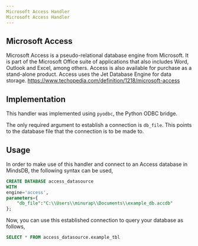 ```yaml
---
Microsoft Access Handler
Microsoft Access Handler
---
```

## Microsoft Access

Microsoft Access is a pseudo-relational database engine from Microsoft. It is part of the Microsoft Office suite of applications that also includes Word, Outlook and Excel, among others. Access is also available for purchase as a stand-alone product. Access uses the Jet Database Engine for data storage.
https://www.techopedia.com/definition/1218/microsoft-access

## Implementation

This handler was implemented using `pyodbc`, the Python ODBC bridge.

The only required argument to establish a connection is `db_file`. This points to the database file that the connection is to be made to.

## Usage

In order to make use of this handler and connect to an Access database in MindsDB, the following syntax can be used,

```sql
CREATE DATABASE access_datasource
WITH
engine='access',
parameters={
    "db_file":"C:\\Users\\minurap\\Documents\\example_db.accdb"
};
```

Now, you can use this established connection to query your database as follows,

```sql
SELECT * FROM access_datasource.example_tbl
```